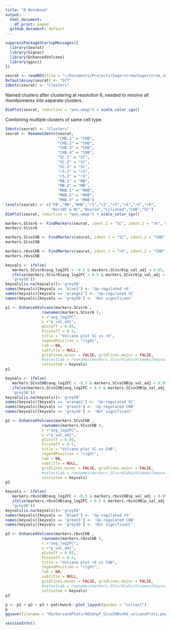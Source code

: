 ```yaml
---
title: "R Notebook"
output:
  html_document:
    df_print: paged
  github_document: default
---
```


```r
suppressPackageStartupMessages({
  library(Seurat)
  library(Signac)
  library(EnhancedVolcano)
  library(ggsci)
})
```

```r
seurat <- readRDS(file = "~/Documents/Projects/Sagerstrom/Sagerstrom_zebrafish_hindbrain/workspace/notebooks/RDSfiles/HB16hpf_neural.RDS")
DefaultAssay(seurat) <- "SCT"
Idents(seurat) <- "Clusters"
```

Named clusters after clustering at resolution 6, needed to resolve all rhombomeres into separate clusters.
```r
DimPlot(seurat, reduction = "wnn.umap") + scale_color_igv()
```
Combining multiple clusters of same cell type.
```r
Idents(seurat) <- "Clusters"
seurat <- RenameIdents(seurat,
                       "CHB.1" = "CHB",
                       "CHB.2" = "CHB",
                       "CHB.3" = "CHB",
                       "CHB.4" = "CHB",
                       "SC.1" = "SC",
                       "SC.2" = "SC",
                       "SC.3" = "SC",
                       "r5.1" = "r5",
                       "r5.2" = "r5",
                       "MB.1" = "MB",
                       "MB.2" = "MB",
                       "MHB.1" = "MHB",
                       "MHB.2" = "MHB",
                       "MHB.3" = "MHB")
levels(seurat) <- c("FB","MB","MHB","r1","r2","r3","r4","r5","r6",
                    "DorsNT & NC","Neuron","Ciliated","CHB","SC")
DimPlot(seurat, reduction = "wnn.umap") + scale_color_igv()
```


```r
markers.SCvsr6 <- FindMarkers(seurat, ident.1 = "SC", ident.2 = "r6", verbose = F, recorrect_umi = F)
markers.SCvsr6
```

```r
markers.SCvsCHB <- FindMarkers(seurat, ident.1 = "SC", ident.2 = "CHB", verbose = F, recorrect_umi = F)
markers.SCvsCHB
```

```r
markers.r6vsCHB <- FindMarkers(seurat, ident.1 = "r6", ident.2 = "CHB", verbose = F, recorrect_umi = F)
markers.r6vsCHB
```

```r
keyvals <- ifelse(
   markers.SCvsr6$avg_log2FC < -0.5 & markers.SCvsr6$p_val_adj < 0.05, 'blue3',
   ifelse(markers.SCvsr6$avg_log2FC > 0.5 & markers.SCvsr6$p_val_adj < 0.05, 'orange2',
   'grey50'))
keyvals[is.na(keyvals)]<-'grey50'
names(keyvals)[keyvals == 'blue3'] <- 'Up-regulated r6'
names(keyvals)[keyvals == 'orange2'] <- 'Up-regulated SC'
names(keyvals)[keyvals == 'grey50'] <- 'Not significant'

p1 <- EnhancedVolcano(markers.SCvsr6 , 
                rownames(markers.SCvsr6 ),
                x ="avg_log2FC", 
                y ="p_val_adj",
                pCutoff = 0.05,
                FCcutoff = 0.5,
                title = "Volcano plot SC vs r6",
                legendPosition = "right",
                lab = NA,
                subtitle = NULL,
                gridlines.minor = FALSE, gridlines.major = FALSE,
                #selectLab = rownames(markers.SCvsr6[which(names(keyvals) %in% c('Down-regulated','Up-regulated'))]),
                colCustom = keyvals)
p1
```


```r
keyvals <- ifelse(
   markers.SCvsCHB$avg_log2FC < -0.5 & markers.SCvsCHB$p_val_adj < 0.05, 'green3',
   ifelse(markers.SCvsCHB$avg_log2FC > 0.5 & markers.SCvsCHB$p_val_adj < 0.05, 'orange2',
   'grey50'))
keyvals[is.na(keyvals)]<-'grey50'
names(keyvals)[keyvals == 'orange2'] <- 'Up-regulated SC'
names(keyvals)[keyvals == 'green3'] <- 'Up-regulated CHB'
names(keyvals)[keyvals == 'grey50'] <- 'Not significant'

p2 <- EnhancedVolcano(markers.SCvsCHB , 
                rownames(markers.SCvsCHB ),
                x ="avg_log2FC", 
                y ="p_val_adj",
                pCutoff = 0.05,
                FCcutoff = 0.5,
                title = "Volcano plot SC vs CHB",
                legendPosition = "right",
                lab = NA,
                subtitle = NULL,
                gridlines.minor = FALSE, gridlines.major = FALSE,
                #selectLab = rownames(markers.SCvsr6[which(names(keyvals) %in% c('Down-regulated','Up-regulated'))]),
                colCustom = keyvals)
p2
```

```r
keyvals <- ifelse(
   markers.r6vsCHB$avg_log2FC < -0.5 & markers.r6vsCHB$p_val_adj < 0.05, 'green3',
   ifelse(markers.r6vsCHB$avg_log2FC > 0.5 & markers.r6vsCHB$p_val_adj < 0.05, 'blue3',
   'grey50'))
keyvals[is.na(keyvals)]<-'grey50'
names(keyvals)[keyvals == 'blue3'] <- 'Up-regulated r6'
names(keyvals)[keyvals == 'green3'] <- 'Up-regulated CHB'
names(keyvals)[keyvals == 'grey50'] <- 'Not significant'

p3 <- EnhancedVolcano(markers.r6vsCHB , 
                rownames(markers.r6vsCHB ),
                x ="avg_log2FC", 
                y ="p_val_adj",
                pCutoff = 0.05,
                FCcutoff = 0.5,
                title = "Volcano plot r6 vs CHB",
                legendPosition = "right",
                lab = NA,
                subtitle = NULL,
                gridlines.minor = FALSE, gridlines.major = FALSE,
                #selectLab = rownames(markers.SCvsr6[which(names(keyvals) %in% c('Down-regulated','Up-regulated'))]),
                colCustom = keyvals)
p3
```

```r
p <- p1 + p2 + p3 + patchwork::plot_layout(guides = "collect")
p
ggsave(filename = "MarkersandPlots/HB16hpf_SCvsCHBvsR6_volcanoPlots.png", width = 25, height = 7, plot = p)
```


```r
sessionInfo()
```


